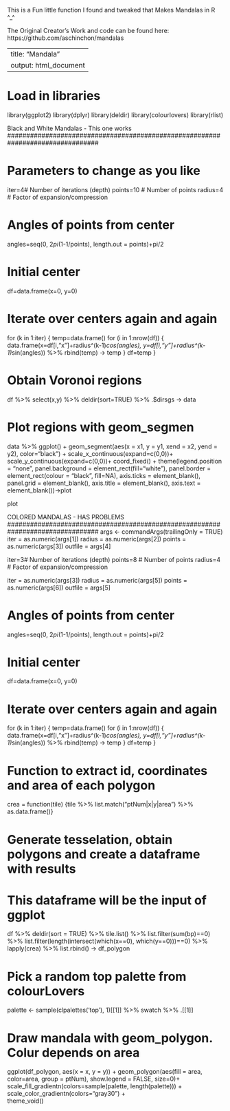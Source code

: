 This is a Fun little function I found and tweaked that Makes Mandalas in R ^_^

The Original Creator's Work and code can be found here: 
https://github.com/aschinchon/mandalas

---
title: "Mandala"
output: html_document
---
# Load in libraries
library(ggplot2)
library(dplyr)
library(deldir)
library(colourlovers)
library(rlist)

################################################################################
Black and White Mandalas - This one works
################################################################################

# Parameters to change as you like
iter=4# Number of iterations (depth)
points=10 # Number of points
radius=4 # Factor of expansion/compression

# Angles of points from center
angles=seq(0, 2*pi*(1-1/points), length.out = points)+pi/2
  
# Initial center
df=data.frame(x=0, y=0)

# Iterate over centers again and again
for (k in 1:iter)
  {
    temp=data.frame()
    for (i in 1:nrow(df))
    {
      data.frame(x=df[i,"x"]+radius^(k-1)*cos(angles), 
                 y=df[i,"y"]+radius^(k-1)*sin(angles)) %>% rbind(temp) -> temp
    }
    df=temp
  }

# Obtain Voronoi regions
df %>%
  select(x,y) %>% 
  deldir(sort=TRUE) %>% 
  .$dirsgs -> data

# Plot regions with geom_segmen
data %>% 
  ggplot() +
  geom_segment(aes(x = x1, y = y1, xend = x2, yend = y2), color="black") +
  scale_x_continuous(expand=c(0,0))+
  scale_y_continuous(expand=c(0,0))+
  coord_fixed() +
  theme(legend.position  = "none",
        panel.background = element_rect(fill="white"),
        panel.border     = element_rect(colour = "black", fill=NA),
        axis.ticks       = element_blank(),
        panel.grid       = element_blank(),
        axis.title       = element_blank(),
        axis.text        = element_blank())->plot

plot  



################################################################################
COLORED MANDALAS - HAS PROBLEMS
################################################################################
args <- commandArgs(trailingOnly = TRUE)
iter = as.numeric(args[1])
radius = as.numeric(args[2])
points = as.numeric(args[3])
outfile = args[4]

iter=3# Number of iterations (depth)
points=8 # Number of points
radius=4 # Factor of expansion/compression

iter = as.numeric(args[3])
radius = as.numeric(args[5])
points = as.numeric(args[6])
outfile = args[5]

# Angles of points from center
angles=seq(0, 2*pi*(1-1/points), length.out = points)+pi/2

# Initial center
df=data.frame(x=0, y=0)

# Iterate over centers again and again
for (k in 1:iter)
{
  temp=data.frame()
  for (i in 1:nrow(df))
  {
    data.frame(x=df[i,"x"]+radius^(k-1)*cos(angles), 
               y=df[i,"y"]+radius^(k-1)*sin(angles)) %>% rbind(temp) -> temp
  }
  df=temp
}

# Function to extract id, coordinates and area of each polygon
crea = function(tile) {tile %>% list.match("ptNum|x|y|area") %>% as.data.frame()}

# Generate tesselation, obtain polygons and create a dataframe with results
# This dataframe will be the input of ggplot
df %>% 
  deldir(sort = TRUE)  %>% 
  tile.list() %>% 
  list.filter(sum(bp)==0) %>% 
  list.filter(length(intersect(which(x==0), which(y==0)))==0) %>% 
  lapply(crea) %>% 
  list.rbind() ->  df_polygon

# Pick a random top palette from colourLovers
palette <- sample(clpalettes('top'), 1)[[1]] %>% swatch %>% .[[1]]

# Draw mandala with geom_polygon. Colur depends on area
ggplot(df_polygon, aes(x = x, y = y)) +
  geom_polygon(aes(fill = area, color=area, group = ptNum), 
               show.legend = FALSE, size=0)+
  scale_fill_gradientn(colors=sample(palette, length(palette))) + 
  scale_color_gradientn(colors="gray30") +   
  theme_void()
